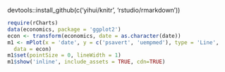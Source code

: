 devtools::install_github(c('yihui/knitr', 'rstudio/rmarkdown'))

```r


require(rCharts)
data(economics, package = 'ggplot2')
econ <- transform(economics, date = as.character(date))
m1 <- mPlot(x = 'date', y = c('psavert', 'uempmed'), type = 'Line',
  data = econ)
m1$set(pointSize = 0, lineWidth = 1)
m1$show('inline', include_assets = TRUE, cdn=TRUE)
```